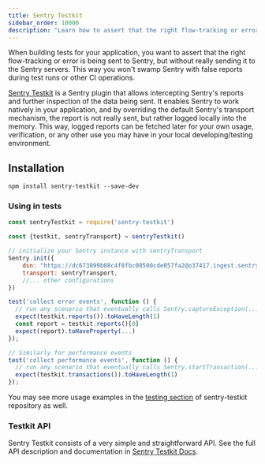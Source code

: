 ```yaml
---
title: Sentry Testkit
sidebar_order: 10000
description: "Learn how to assert that the right flow-tracking or error is being sent to Sentry, but without really sending it to the Sentry servers."
---
```


When building tests for your application, you want to assert that the right flow-tracking or error is being sent to Sentry, but without really sending it to the Sentry servers. This way you won't swamp Sentry with false reports during test runs or other CI operations.

[Sentry Testkit](https://zivl.github.io/sentry-testkit/) is a Sentry plugin that allows intercepting Sentry's reports and further inspection of the data being sent. It enables Sentry to work natively in your application, and by overriding the default Sentry's transport mechanism, the report is not really sent, but rather logged locally into the memory. This way, logged reports can be fetched later for your own usage, verification, or any other use you may have in your local developing/testing environment.

## Installation

```
npm install sentry-testkit --save-dev
```

### Using in tests

```javascript
const sentryTestkit = require('sentry-testkit')

const {testkit, sentryTransport} = sentryTestkit()

// initialize your Sentry instance with sentryTransport
Sentry.init({
    dsn: "https://dc673899b08c4f8fbc00500cde057fa2@o37417.ingest.sentry.io/1717119",
    transport: sentryTransport,
    //... other configurations
})

test('collect error events', function () {
  // run any scenario that eventually calls Sentry.captureException(...)
  expect(testkit.reports()).toHaveLength(1)
  const report = testkit.reports()[0]
  expect(report).toHaveProperty(...)
});

// Similarly for performance events
test('collect performance events', function () {
  // run any scenario that eventually calls Sentry.startTransaction(...)
  expect(testkit.transactions()).toHaveLength(1)
});
```

You may see more usage examples in the [testing section](https://github.com/zivl/sentry-testkit/tree/master/test) of sentry-testkit repository as well.

### Testkit API

Sentry Testkit consists of a very simple and straightforward API.
See the full API description and documentation in [Sentry Testkit Docs](https://zivl.github.io/sentry-testkit/docs/api).
